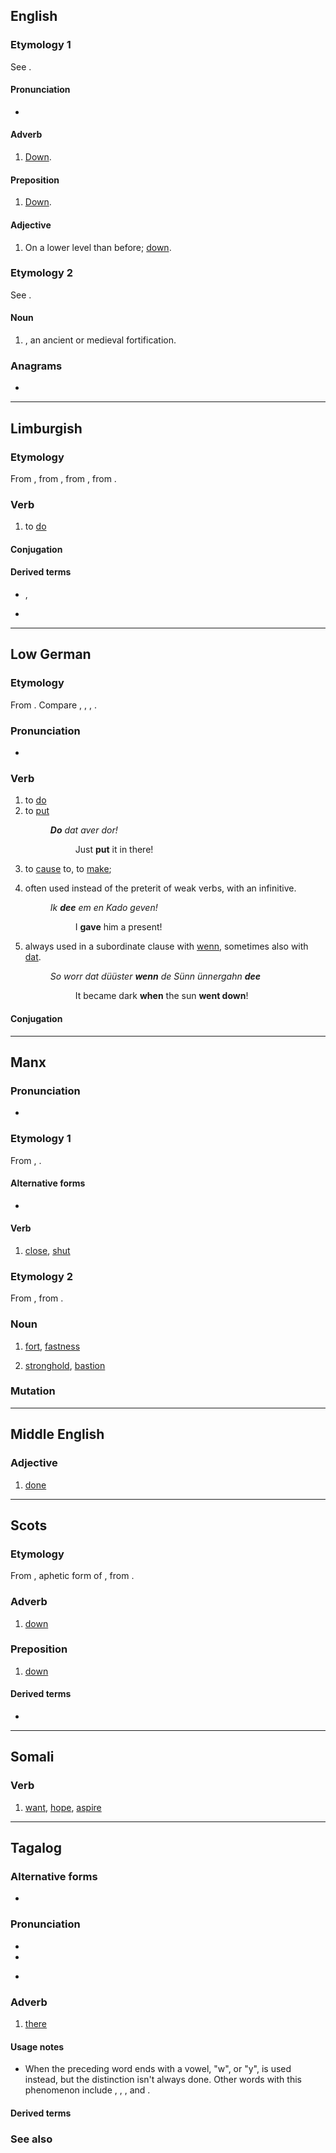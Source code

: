 {{also|do-on}}
==English==

===Etymology 1===
See {{l|en|down|id=direction}}.

====Pronunciation====
* {{IPA|en|/duːn/}}

====Adverb====
{{en-adv|-}}

# {{lb|en|Geordie}} [[down|Down]].

====Preposition====
{{en-prep}}

# {{lb|en|Geordie}} [[down|Down]].

====Adjective====
{{en-adj|-}}

# {{lb|en|Geordie}} On a lower level than before; [[down]].

===Etymology 2===
{{senseid|en|dun|tag=p}} See {{l|en|dun|id=fort}}.{{senseid-close|tag=p}}

====Noun====
{{en-noun}}

# {{alternative form of|en|dun|id=fort}}, an ancient or medieval fortification.

===Anagrams===
* {{anagrams|en|a=dnoo|Ondo|dono}}

----

==Limburgish==

===Etymology===
{{root|li|ine-pro|*dʰeh₁-}}
From {{inh|li|dum|doen}}, from {{inh|li|odt|duon}}, from {{inh|li|gem-pro|*dōną}}, from {{der|li|ine-pro|*dʰeh₁-}}.

===Verb===
{{head|li|verb}}

# to [[do]]

====Conjugation====
{{li-conj-auto}}

====Derived terms====
* {{l|li|euverdoon}}, {{l|li|óppernuuj doon}}
* {{l|li|euverdoonder}}

----

==Low German==

===Etymology===
{{root|nds|ine-pro|*dʰeh₁-}} {{dercat|nds|osx|gmw-pro|gem-pro|ine-pro|inh=4}}
From {{inh|nds|gml|dôn}}. Compare {{cog|nds|doen}}, {{cog|fy|dwaan}}, {{cog|en|do}}, {{cog|de|tun}}.

===Pronunciation===
* {{IPA|nds|/doʊ̯n/}}

===Verb===
{{head|nds|verb|third-person singular simple present|deit|past tense|dee|past participle|daan|auxiliary verb|hebben}}

# to [[do]]
# to [[put]]
#: '''''Do''' dat aver dor!''
#:: Just '''put''' it in there!
# {{lb|nds|auxiliary}} to [[cause]] to, to [[make]]; {{non-gloss definition|forms [[causative]] verbs}}
# {{lb|nds|auxiliary|preterite}} often used instead of the preterit of weak verbs, with an infinitive.
#: ''Ik '''dee''' em en Kado geven!''
#:: I '''gave''' him a present!
# {{lb|nds|auxiliary|preterite}} always used in a subordinate clause with [[wenn]], sometimes also with [[dat]].
#: ''So worr dat düüster '''wenn''' de Sünn ünnergahn '''dee'''''
#:: It became dark '''when''' the sun '''went down'''!

====Conjugation====
{{nds-conj-table<!--
-->|head=''doon'' (irregular verb)<!--

Present indicative
-->|do<!--
-->|deist<!--
-->|deit<!--
-->|doot<!--

Past indicative
-->|dee<!--
-->|deest<!--
-->|dee<!--
-->|deen<!--

Imperative
-->|do<!--
-->|doot<!--

Participles
-->|doon<!--
-->|daan<!--
-->}}

----

==Manx==

===Pronunciation===
* {{IPA|gv|/duːn/}}

===Etymology 1===
From {{inh|gv|sga|dúnaid}}, {{m|sga|dúinid||shuts, closes; blocks, obstructs; joins, clasps; closes, ends}}.

====Alternative forms====
* {{l|gv|dooin}}

====Verb====
{{gv-verb|past=ghoon|futind=doonee|vn=dooney|pp=doont}}

# [[close]], [[shut]]

===Etymology 2===
From {{inh|gv|sga|dún}}, from {{inh|gv|cel-pro|*dūnom||stronghold}}.

===Noun===
{{gv-noun|m|doonyn|doon}}

# [[fort]], [[fastness]]
#: {{ux|gv|Ta'n '''doon''' ard erskyn y valley.|The '''fort''' commands the town.|inline=1}}
# [[stronghold]], [[bastion]]

===Mutation===
{{gv-mut-cons|d|oon}}

----

==Middle English==

===Adjective===
{{head|enm|adjective}}

# [[done]]

----

==Scots==

===Etymology===
From {{inh|sco|ang|dūne}}, aphetic form of {{m|ang|adūne}}, from {{m|ang|[[of]] [[dūn]]e||off the hill}}.

===Adverb===
{{sco-adv}}

# [[down]]

: {{quote-song|sco|1852-1859|William Douglas of Fingland|Annie Laurie|Scottish Songs|http://ks.petruccimusiclibrary.org/files/imglnks/usimg/4/4a/IMSLP275292-PMLP447045-Scottish_Songs.pdf|author=Lady John Scott|/ Maxwelton braes are bonnie, / Where early fa's the dew, / And its there that Annie Laurie, / Gie'd me her promise true / Gie'd me her promise true, / Which ne'er forgot shall be, / And for bonnie Annie Laurie / I'd lay me '''doon''' and dee.}}

===Preposition===
{{sco-prep}}

# [[down]]

====Derived terms====
* {{l|sco|doon the stair}}

----

==Somali==

===Verb===
{{head|so|verb}}

# [[want]], [[hope]], [[aspire]]
#: {{uxi|so|shaqo orod '''doon'''|to '''aspire''' to work}}

----

==Tagalog==

===Alternative forms===
* {{l|tl|roon}}

===Pronunciation===
* {{hyph|tl|do|on}}
* {{tl-IPA|do7ón}}
* {{tl-IPA|don}} {{q|colloquial}}

===Adverb===
{{tl-adv|doón}}

# [[there]] {{gl|far from both the speaker and the listener}}

====Usage notes====
* When the preceding word ends with a vowel, "w", or "y", {{l|tl|roon}} is used instead, but the distinction isn't always done. Other words with this phenomenon include {{l|tl|dito}}, {{l|tl|diyan}}, {{l|tl|daw}}, and {{l|tl|din}}.

====Derived terms====
{{der3|tl|naroroon|naroon|paroo't-parito|pumaroon|paroroon|bukad sa roon|kinaroroonan|magkaroon|pagkakaroon|pagparoon|paroonan|nandoon}}

===See also===
{{tl-dem pronouns}}